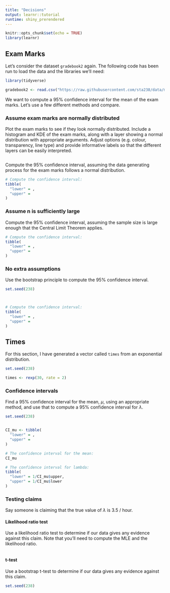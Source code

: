 ```yaml
---
title: "Decisions"
output: learnr::tutorial
runtime: shiny_prerendered
---
```


```r
knitr::opts_chunk$set(echo = TRUE)
library(learnr)
```

## Exam Marks
Let's consider the dataset `gradebook2` again. The following code has been run to load the data and the libraries we'll need:

```r
library(tidyverse)

gradebook2 <- read.csv("https://raw.githubusercontent.com/sta238/data/main/gradebook2.csv")
```

We want to compute a $95\%$ confidence interval for the mean of the exam marks. Let's use a few different methods and compare.

### Assume exam marks are normally distributed

Plot the exam marks to see if they look normally distributed. Include a histogram and KDE of the exam marks, along with a layer showing a normal distribution with appropriate arguments. Adjust options (e.g. colour, transparency, line type) and provide informative labels so that the different layers can be easily interpreted. 

```r

```

Compute the $95\%$ confidence interval, assuming the data generating process for the exam marks follows a normal distribution.
```r

# Compute the confidence interval:
tibble(
  "lower" = ,
  "upper" = 
)
```



### Assume n is sufficiently large 

Compute the $95\%$ confidence interval, assuming the sample size is large enough that the Central Limit Theorem applies.
```r


# Compute the confidence interval:
tibble(
  "lower" = ,
  "upper" = 
)
```


### No extra assumptions

Use the bootstrap principle to compute the $95\%$ confidence interval.

```r
set.seed(238)



# Compute the confidence interval:
tibble(
  "lower" = ,
  "upper" = 
)
```



## Times

For this section, I have generated a vector called `times` from an exponential distribution. 

```r
set.seed(238)

times <- rexp(30, rate = 2)
```


### Confidence intervals

Find a $95\%$ confidence interval for the mean, $\mu$, using an appropriate method, and use that to compute a $95\%$ confidence interval for $\lambda$.

```r
set.seed(238)


CI_mu <- tibble(
  "lower" = ,
  "upper" = 
)

# The confidence interval for the mean:
CI_mu

# The confidence interval for lambda:
tibble( 
  "lower" = 1/CI_mu$upper,
  "upper" = 1/CI_mu$lower
)

```

### Testing claims

Say someone is claiming that the true value of $\lambda$ is 3.5 / hour. 

#### Likelihood ratio test

Use a likelihood ratio test to determine if our data gives any evidence against this claim. Note that you'll need to compute the MLE and the likelihood ratio.

```r

```


#### t-test

Use a bootstrap t-test to determine if our data gives any evidence against this claim.

```r
set.seed(238)


```






